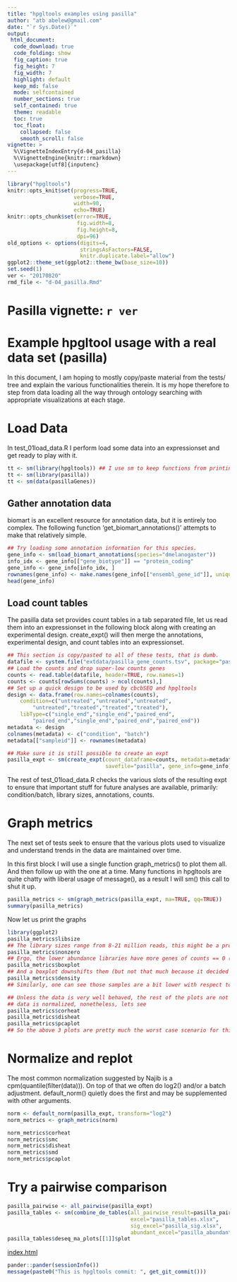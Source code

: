 ```yaml
---
title: "hpgltools examples using pasilla"
author: "atb abelew@gmail.com"
date: "`r Sys.Date()`"
output:
 html_document:
  code_download: true
  code_folding: show
  fig_caption: true
  fig_height: 7
  fig_width: 7
  highlight: default
  keep_md: false
  mode: selfcontained
  number_sections: true
  self_contained: true
  theme: readable
  toc: true
  toc_float:
    collapsed: false
    smooth_scroll: false
vignette: >
  %\VignetteIndexEntry{d-04_pasilla}
  %\VignetteEngine{knitr::rmarkdown}
  \usepackage[utf8]{inputenc}
---
```


<style>
  body .main-countainer {
    max-width: 1600px;
  }
</style>

```r
library("hpgltools")
knitr::opts_knit$set(progress=TRUE,
                     verbose=TRUE,
                     width=90,
                     echo=TRUE)
knitr::opts_chunk$set(error=TRUE,
                      fig.width=8,
                      fig.height=8,
                      dpi=96)
old_options <- options(digits=4,
                       stringsAsFactors=FALSE,
                       knitr.duplicate.label="allow")
ggplot2::theme_set(ggplot2::theme_bw(base_size=10))
set.seed(1)
ver <- "20170820"
rmd_file <- "d-04_pasilla.Rmd"
```

# Pasilla vignette: `r ver`

# Example hpgltool usage with a real data set (pasilla)

In this document, I am hoping to mostly copy/paste material from the tests/ tree and explain the
various functionalities therein.  It is my hope therefore to step from data loading all the way
through ontology searching with appropriate visualizations at each stage.

# Load Data

In test_01load_data.R I perform load some data into an expressionset and get ready to play with it.

```r
tt <- sm(library(hpgltools)) ## I use sm to keep functions from printing too much (well, anything really)
tt <- sm(library(pasilla))
tt <- sm(data(pasillaGenes))
```

## Gather annotation data

biomart is an excellent resource for annotation data, but it is entirely too complex.
The following function 'get_biomart_annotations()' attempts to make that relatively simple.

```r
## Try loading some annotation information for this species.
gene_info <- sm(load_biomart_annotations(species="dmelanogaster"))
info_idx <- gene_info[["gene_biotype"]] == "protein_coding"
gene_info <- gene_info[info_idx, ]
rownames(gene_info) <- make.names(gene_info[["ensembl_gene_id"]], unique=TRUE)
head(gene_info)
```

## Load count tables

The pasilla data set provides count tables in a tab separated file, let us read them into an
expressionset in the following block along with creating an experimental design.  create_expt() will
then merge the annotations, experimental design, and count tables into an expressionset.

```r
## This section is copy/pasted to all of these tests, that is dumb.
datafile <- system.file("extdata/pasilla_gene_counts.tsv", package="pasilla")
## Load the counts and drop super-low counts genes
counts <- read.table(datafile, header=TRUE, row.names=1)
counts <- counts[rowSums(counts) > ncol(counts),]
## Set up a quick design to be used by cbcbSEQ and hpgltools
design <- data.frame(row.names=colnames(counts),
    condition=c("untreated","untreated","untreated",
        "untreated","treated","treated","treated"),
    libType=c("single_end","single_end","paired_end",
        "paired_end","single_end","paired_end","paired_end"))
metadata <- design
colnames(metadata) <- c("condition", "batch")
metadata[["sampleid"]] <- rownames(metadata)

## Make sure it is still possible to create an expt
pasilla_expt <- sm(create_expt(count_dataframe=counts, metadata=metadata,
                               savefile="pasilla", gene_info=gene_info))
```

The rest of test_01load_data.R checks the various slots of the resulting expt to ensure that
important stuff for future analyses are available, primarily: condition/batch, library sizes,
annotations, counts.

# Graph metrics

The next set of tests seek to ensure that the various plots used to visualize and understand trends
in the data are maintained over time.

In this first block I will use a single function graph_metrics() to plot them all.
And then follow up with the one at a time.  Many functions in hpgltools are quite chatty with
liberal usage of message(), as a result I will sm() this call to shut it up.

```r
pasilla_metrics <- sm(graph_metrics(pasilla_expt, ma=TRUE, qq=TRUE))
summary(pasilla_metrics)
```

Now let us print the graphs

```r
library(ggplot2)
pasilla_metrics$libsize
## The library sizes range from 8-21 million reads, this might be a problem for some analyses
pasilla_metrics$nonzero
## Ergo, the lower abundance libraries have more genes of counts == 0 (bottom left)
pasilla_metrics$boxplot
## And a boxplot downshifts them (but not that much because it decided to put the data on the log scale)
pasilla_metrics$density
## Similarly, one can see those samples are a bit lower with respect to density

## Unless the data is very well behaved, the rest of the plots are not likely to look good until the
## data is normalized, nonetheless, lets see
pasilla_metrics$corheat
pasilla_metrics$disheat
pasilla_metrics$pcaplot
## So the above 3 plots are pretty much the worst case scenario for this data.
```

# Normalize and replot

The most common normalization suggested by Najib is a cpm(quantile(filter(data))).
On top of that we often do log2() and/or a batch adjustment.
default_norm() quietly does the first and may be supplemented with other arguments.

```r
norm <- default_norm(pasilla_expt, transform="log2")
norm_metrics <- graph_metrics(norm)
```

```r
norm_metrics$corheat
norm_metrics$smc
norm_metrics$disheat
norm_metrics$smd
norm_metrics$pcaplot
```

# Try a pairwise comparison

```r
pasilla_pairwise <- all_pairwise(pasilla_expt)
pasilla_tables <- sm(combine_de_tables(all_pairwise_result=pasilla_pairwise,
                                       excel="pasilla_tables.xlsx",
                                       sig_excel="pasilla_sig.xlsx",
                                       abundant_excel="pasilla_abundant.xlsx"))
pasilla_tables$deseq_ma_plots[[1]]$plot
```

[index.html](index.html)

```r
pander::pander(sessionInfo())
message(paste0("This is hpgltools commit: ", get_git_commit()))
```
